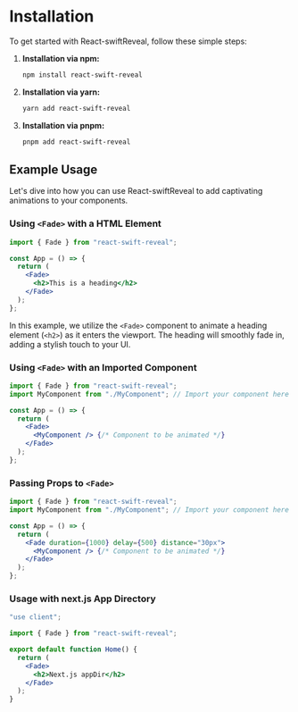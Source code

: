 # Installation

To get started with React-swiftReveal, follow these simple steps:

1. **Installation via npm:**

   ```bash
   npm install react-swift-reveal
   ```

2. **Installation via yarn:**

   ```bash
   yarn add react-swift-reveal
   ```

3. **Installation via pnpm:**

   ```bash
   pnpm add react-swift-reveal
   ```

## Example Usage

Let's dive into how you can use React-swiftReveal to add captivating animations to your components.

### Using `<Fade>` with a HTML Element

```jsx filename="demo.js" {3} copy
import { Fade } from "react-swift-reveal";

const App = () => {
  return (
    <Fade>
      <h2>This is a heading</h2>
    </Fade>
  );
};
```

In this example, we utilize the `<Fade>` component to animate a heading element (`<h2>`) as it enters the viewport. The heading will smoothly fade in, adding a stylish touch to your UI.

### Using `<Fade>` with an Imported Component

```jsx filename="demo.js" {3} copy
import { Fade } from "react-swift-reveal";
import MyComponent from "./MyComponent"; // Import your component here

const App = () => {
  return (
    <Fade>
      <MyComponent /> {/* Component to be animated */}
    </Fade>
  );
};
```

### Passing Props to `<Fade>`

```jsx filename="demo.js" {3} copy
import { Fade } from "react-swift-reveal";
import MyComponent from "./MyComponent"; // Import your component here

const App = () => {
  return (
    <Fade duration={1000} delay={500} distance="30px">
      <MyComponent /> {/* Component to be animated */}
    </Fade>
  );
};
```

### Usage with next.js App Directory

```jsx filename="app/page.jsx" {3} copy
"use client";

import { Fade } from "react-swift-reveal";

export default function Home() {
  return (
    <Fade>
      <h2>Next.js appDir</h2>
    </Fade>
  );
}
```
